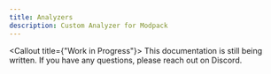 ```yaml
---
title: Analyzers
description: Custom Analyzer for Modpack
---
```


<Callout title={"Work in Progress"}>
  This documentation is still being written. If you have any questions, please
  reach out on Discord.
</Callout>
